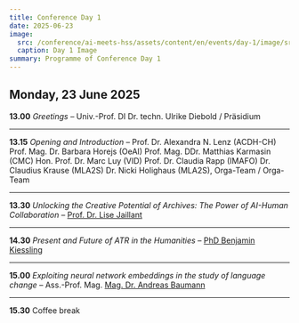 ```yaml
---
title: Conference Day 1
date: 2025-06-23
image:
  src: /conference/ai-meets-hss/assets/content/en/events/day-1/image/src.jpg
  caption: Day 1 Image
summary: Programme of Conference Day 1
---
```

## Monday, 23 June 2025

**13.00** *Greetings* – Univ.-Prof. DI Dr. techn. Ulrike Diebold / Präsidium

---

**13.15** *Opening and Introduction* – Prof. Dr. Alexandra N. Lenz (ACDH-CH) Prof. Mag. Dr. Barbara Horejs (OeAI) Prof. Mag. DDr. Matthias Karmasin (CMC) Hon. Prof. Dr. Marc Luy (VID) Prof. Dr. Claudia Rapp (IMAFO) Dr. Claudius Krause (MLA2S) Dr. Nicki Holighaus (MLA2S), Orga-Team / Orga-Team

---

**13.30** *Unlocking the Creative Potential of Archives: The Power of AI-Human Collaboration –* [Prof. Dr. Lise Jaillant](/speakers#lise-jaillant-loughborough-university)

---

**14.30** *Present and Future of ATR in the Humanities* – [PhD Benjamin Kiessling](/speakers#benjamin-kiessling-école-pratique-des-hautes-études-paris-île-de-france-france)

---

**15.00** *Exploiting neural network embeddings in the study of language change* – Ass.-Prof. Mag. [Mag. Dr. Andreas Baumann](/speakers#andreas-baumann-university-of-vienna)

---

**15.30** Coffee break
